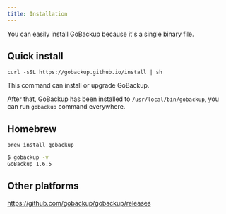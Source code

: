 ```yaml
---
title: Installation
---
```


You can easily install GoBackup because it's a single binary file.

## Quick install

```shell
curl -sSL https://gobackup.github.io/install | sh
```

<Note>This command can install or upgrade GoBackup.</Note>

After that, GoBackup has been installed to `/usr/local/bin/gobackup`, you can run `gobackup` command everywhere.

## Homebrew

```shell
brew install gobackup
```

```bash
$ gobackup -v
GoBackup 1.6.5
```

## Other platforms

https://github.com/gobackup/gobackup/releases

